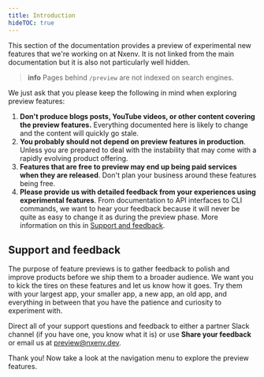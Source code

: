 ```yaml
---
title: Introduction
hideTOC: true
---
```


This section of the documentation provides a preview of experimental new features that we're working on at Nxenv. It is not linked from the main documentation but it is also not particularly well hidden.

> **info** Pages behind `/preview` are not indexed on search engines.

We just ask that you please keep the following in mind when exploring preview features:

1. **Don't produce blogs posts, YouTube videos, or other content covering the preview features.** Everything documented here is likely to change and the content will quickly go stale.
2. **You probably should not depend on preview features in production**. Unless you are prepared to deal with the instability that may come with a rapidly evolving product offering.
3. **Features that are free to preview may end up being paid services when they are released**. Don't plan your business around these features being free.
4. **Please provide us with detailed feedback from your experiences using experimental features**. From documentation to API interfaces to CLI commands, we want to hear your feedback because it will never be quite as easy to change it as during the preview phase. More information on this in [Support and feedback](#support-and-feedback).

## Support and feedback

The purpose of feature previews is to gather feedback to polish and improve products before we ship them to a broader audience. We want you to kick the tires on these features and let us know how it goes. Try them with your largest app, your smaller app, a new app, an old app, and everything in between that you have the patience and curiosity to experiment with.

Direct all of your support questions and feedback to either a partner Slack channel (if you have one, you know what it is) or use **Share your feedback** or email us at [preview@nxenv.dev](mailto:preview@nxenv.dev).

Thank you! Now take a look at the navigation menu to explore the preview features.
